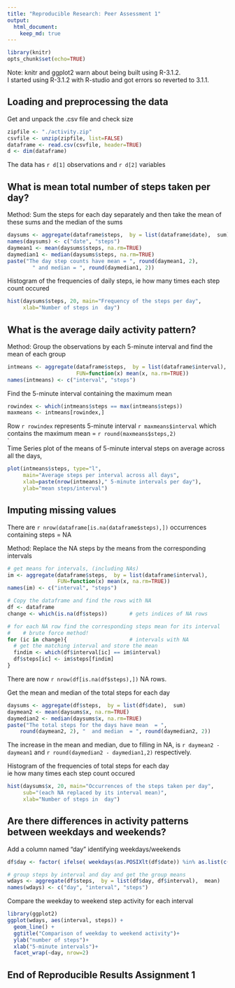 ```yaml
---
title: "Reproducible Research: Peer Assessment 1"
output: 
  html_document:
    keep_md: true
---
```


```r
library(knitr)
opts_chunk$set(echo=TRUE)
```  
Note: knitr and ggplot2 warn about being built using R-3.1.2.  
I started using R-3.1.2 with R-studio and got errors so reverted to 3.1.1.

## Loading and preprocessing the data
  
Get and unpack the .csv file and check size 
```r
zipfile <- "./activity.zip"
csvfile <- unzip(zipfile, list=FALSE)
dataframe <- read.csv(csvfile, header=TRUE) 
d <- dim(dataframe) 
```  
The data has  `r d[1]`  observations and `r d[2]` variables

## What is mean total number of steps taken per day?


Method: Sum the steps for each day separately and then take the mean of these sums and the median of the sums

```r
daysums <- aggregate(dataframe$steps,  by = list(dataframe$date),  sum)
names(daysums) <- c("date", "steps")
daymean1 <- mean(daysums$steps, na.rm=TRUE)
daymedian1 <- median(daysums$steps, na.rm=TRUE)
paste("The day step counts have mean = ", round(daymean1, 2),
        " and median = ", round(daymedian1, 2))
```  
  
Histogram of the frequencies of daily steps,
ie how many times each step count occured
```r
hist(daysums$steps, 20, main="Frequency of the steps per day", 
     xlab="Number of steps in  day")
```

## What is the average daily activity pattern?

Method: Group the observations by each 5-minute interval and find the mean of each group
```r
intmeans <- aggregate(dataframe$steps,  by = list(dataframe$interval),
                      FUN=function(x) mean(x, na.rm=TRUE))
names(intmeans) <- c("interval", "steps")
```
  
Find the 5-minute interval containing the maximum mean
```r
rowindex <- which(intmeans$steps == max(intmeans$steps))
maxmeans <- intmeans[rowindex,]
```    
Row `r rowindex` represents 5-minute interval  `r maxmeans$interval` which contains the maximum mean = `r round(maxmeans$steps,2)`  
`  
Time Series plot of the means of 5-minute interval steps on average across all the days,

```r
plot(intmeans$steps, type="l",  
     main="Average steps per interval across all days",
     xlab=paste(nrow(intmeans)," 5-minute intervals per day"),
     ylab="mean steps/interval")
```


## Imputing missing values

There are `r nrow(dataframe[is.na(dataframe$steps),])` occurrences containing steps = NA  
  
Method: Replace the NA steps by the means from the corresponding intervals
```r
# get means for intervals, (including NAs)
im <- aggregate(dataframe$steps,  by = list(dataframe$interval), 
                FUN=function(x) mean(x, na.rm=TRUE))
names(im) <- c("interval", "steps")

# Copy the dataframe and find the rows with NA
df <- dataframe
change <- which(is.na(df$steps))       # gets indices of NA rows

# for each NA row find the corresponding steps mean for its interval
#    # brute force method!
for (ic in change){                    # intervals with NA         
  # get the matching interval and store the mean    
  findim <- which(df$interval[ic] == im$interval)
  df$steps[ic] <- im$steps[findim]
}
```  
There are now `r nrow(df[is.na(df$steps),])` NA rows.  

Get the mean and median of the total steps for each day
```r
daysums <- aggregate(df$steps,  by = list(df$date),  sum)
daymean2 <- mean(daysums$x, na.rm=TRUE)
daymedian2 <- median(daysums$x, na.rm=TRUE)
paste("The total steps for the days have mean  = ", 
    round(daymean2, 2), "  and median  = ", round(daymedian2, 2))
```  

The increase in the mean and median, due to filling in NA, is `r daymean2 - daymean1` and `r round(daymedian2 - daymedian1,2)` respectively.  

Histogram of the frequencies of total steps for each day  
ie how many times each step count occured
```r
hist(daysums$x, 20, main="Occurrences of the steps taken per day", 
     sub="(each NA replaced by its interval mean)",
     xlab="Number of steps in  day")
```  


## Are there differences in activity patterns between weekdays and weekends?
Add a column named "day" identifying weekdays/weekends
```r
df$day <- factor( ifelse( weekdays(as.POSIXlt(df$date)) %in% as.list(c("Saturday","Sunday")), "weekend", "weekday"))

# group steps by interval and day and get the group means
wdays <- aggregate(df$steps,  by = list(df$day, df$interval),  mean) 
names(wdays) <- c("day", "interval", "steps")
```  
Compare the weekday to weekend step activity for each interval  
```r
library(ggplot2)
ggplot(wdays, aes(interval, steps)) +
  geom_line() +
  ggtitle("Comparison of weekday to weekend activity")+
  ylab("number of steps")+
  xlab("5-minute intervals")+
  facet_wrap(~day, nrow=2)
```  

## End of Reproducible Results Assignment 1  


